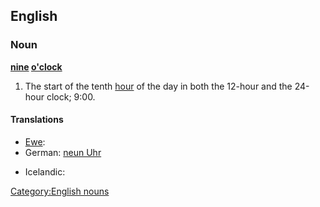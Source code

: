 ==English==

===Noun===
'''[[nine]] [[o'clock]]'''

# The start of the tenth [[hour]] of the day in both the 12-hour and the 24-hour clock; 9:00.

====Translations====
{{trans-top|the start of the tenth hour}}
* [[Ewe]]: {{tø|ee|ga asieke|n|xs=Ewe}}
* German: [[neun Uhr]]
{{trans-mid}}
* Icelandic: {{t-|is|klukkan níu}}
{{trans-bottom}}

[[Category:English nouns]]